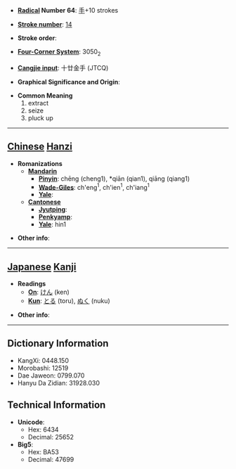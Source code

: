 * '''[[Wiktionary:Chinese radical index| Radical]] Number 64''': [[Wiktionary:Chinese radical index 手|手]]+10 strokes

* '''[[Wiktionary:Chinese total strokes index|Stroke number]]''': [[Wiktionary:Chinese total strokes index 14|14]]

* '''Stroke order''': 

* '''[[Wiktionary:Chinese four corner index|Four-Corner System]]''': 3050<sub>2</sub>

* '''[[Wiktionary:Chinese Cangjie index|Cangjie input]]''': 十廿金手 (JTCQ)

* '''Graphical Significance and Origin''': 

* '''Common Meaning'''
*#extract
*# seize
*# pluck up


----

== [[Chinese]] [[Hanzi]] ==

* '''Romanizations'''
** '''[[Mandarin]]'''
*** '''[[Pinyin]]''': chēng (cheng1), *qiān (qian1), qiāng (qiang1)
*** '''[[Wade-Giles]]''': ch'eng<sup>1</sup>, ch'ien<sup>1</sup>, ch'iang<sup>1</sup>
*** '''[[Yale]]''': 
** '''[[Cantonese]]'''
*** '''[[Jyutping]]''':
*** '''[[Penkyamp]]''': 
*** '''[[Yale]]''': hin1

* '''Other info''': 

----

== [[Japanese]] [[Kanji]] ==

* '''Readings'''
** '''[[On]]''': [[けん]] (ken)
** '''[[Kun]]''': [[とる]] (toru), [[ぬく]] (nuku)

* '''Other info''':  

----

== Dictionary Information ==

* KangXi: 0448.150
* Morobashi: 12519
* Dae Jaweon: 0799.070
* Hanyu Da Zidian: 31928.030

== Technical Information ==

* '''Unicode''':
** Hex: 6434
** Decimal: 25652
* '''Big5''':
** Hex: BA53
** Decimal: 47699